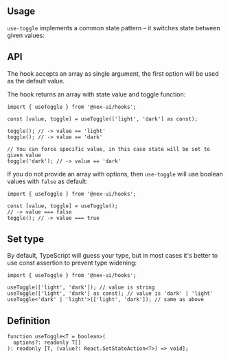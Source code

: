 

## Usage

`use-toggle` implements a common state pattern – it switches state between given values:

<Demo data={HooksDemos.useToggleDemo} />

## API

The hook accepts an array as single argument, the first option will be used as the default value.

The hook returns an array with state value and toggle function:

```tsx
import { useToggle } from '@nex-ui/hooks';

const [value, toggle] = useToggle(['light', 'dark'] as const);

toggle(); // -> value == 'light'
toggle(); // -> value == 'dark'

// You can force specific value, in this case state will be set to given value
toggle('dark'); // -> value == 'dark'
```

If you do not provide an array with options, then `use-toggle` will use boolean values with `false` as default:

```tsx
import { useToggle } from '@nex-ui/hooks';

const [value, toggle] = useToggle();
// -> value === false
toggle(); // -> value === true
```

## Set type

By default, TypeScript will guess your type, but in most cases it's better to use const assertion to prevent type widening:

```tsx
import { useToggle } from '@nex-ui/hooks';

useToggle(['light', 'dark']); // value is string
useToggle(['light', 'dark'] as const); // value is 'dark' | 'light'
useToggle<'dark' | 'light'>(['light', 'dark']); // same as above
```

## Definition

```tsx
function useToggle<T = boolean>(
  options?: readonly T[]
): readonly [T, (value?: React.SetStateAction<T>) => void];
```
